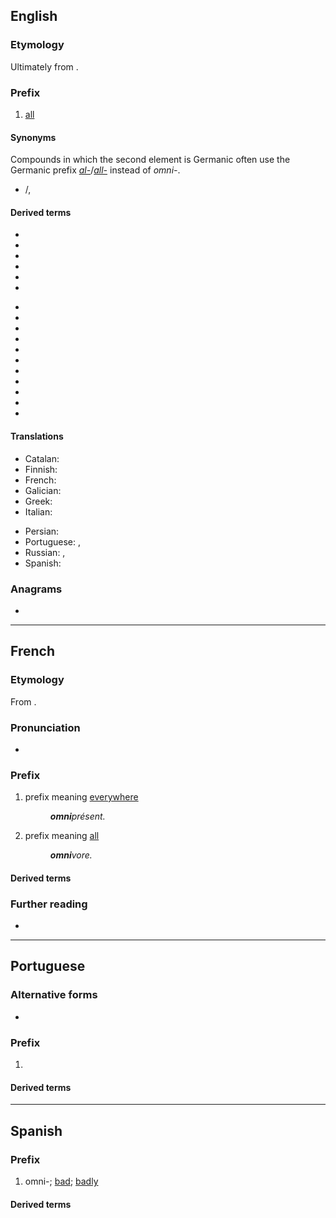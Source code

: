 {{also|omni}}
==English==

===Etymology===
Ultimately from {{der|en|la|omnis|t=all}}.
{{root|en|ine-pro|*h₃ep-}}

===Prefix===
{{en-prefix}}

# [[all]]

====Synonyms====
Compounds in which the second element is Germanic often use the Germanic prefix ''[[al-]]''/''[[all-]]'' instead of ''omni-''.
* {{sense|all}} {{l|en|al-}}/{{l|en|all-}}, {{l|en|pan-}}

====Derived terms====
{{prefixsee|en}}

* {{l|en|omnifarious}}
* {{l|en|omnigraph}}
* {{l|en|omniomni}}
* {{l|en|omnipotence}}
* {{l|en|omnipotent}}
* {{l|en|omnipresence}}
{{mid2}}
* {{l|en|omnipresent}}
* {{l|en|omni-range}}
* {{l|en|omniscience}}
* {{l|en|omniscient}}
* {{l|en|omnisexual}}
* {{l|en|omnishambles}}
* {{l|en|omnivore}}
* {{l|en|omnivorous}}
* {{l|en|omniverse}}
* {{l|en|omnividence}}
* {{l|en|omnivident}}
{{bottom}}

====Translations====
{{trans-top|all}}
* Catalan: {{t+|ca|omni-}}
* Finnish: {{t|fi|kaikki-}}
* French: {{t+|fr|omni-}}
* Galician: {{t+|gl|omni-}}
* Greek: {{t+|el|παν-|sc=Grek}}
* Italian: {{t|it|omni-}}
{{trans-mid}}
* Persian: {{t|fa|ویسپ|tr=visp}}
* Portuguese: {{t+|pt|oni-}} {{q|Brazil}}, {{t+|pt|omni-}} {{q|Portugal}}
* Russian: {{t|ru|все-}}, {{t|ru|везде-}}
* Spanish: {{t+|es|omni-}}
{{trans-bottom}}

===Anagrams===
* {{anagrams|en|a=imno|Moni|mino}}

----

==French==

===Etymology===
From {{uder|fr|la|omnis||all}}.

===Pronunciation===
* {{fr-IPA}}

===Prefix===
{{fr-prefix}}

# prefix meaning [[everywhere]]
#: '''''omni'''présent.''
# prefix meaning [[all]]
#: '''''omni'''vore.''

====Derived terms====
{{prefixsee|fr}}
{{der3|fr|omnibus
|omnipotence
|omnipotent
|omnipraticien
|omniscience
|omniscient
|omniscope
|omnitonique
|omnivore
}}

===Further reading===
* {{R:TLFi}}

----

==Portuguese==

===Alternative forms===
* {{alt|pt|oni-||Brazil}}

===Prefix===
{{head|pt|prefix}} {{tlb|pt|European Portuguese spelling}}

# {{l|en|omni-}} {{gloss|all}}

====Derived terms====
{{prefixsee|pt}}

----

==Spanish==

===Prefix===
{{head|es|prefix}}

# omni-; [[bad]]; [[badly]]

====Derived terms====
{{prefixsee|es}}